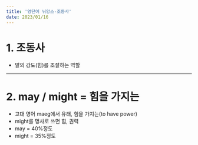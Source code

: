 ```yaml
---
title: '영단어 뉘앙스-조동사'
date: 2023/01/16
---
```


# 1. 조동사

- 말의 강도(힘)를 조절하는 역할

---

# 2. may / might = 힘을 가지는

- 고대 영어 maeg에서 유래, 힘을 가지는(to have power)
- might를 명사로 쓰면 힘, 권력
- may = 40%정도
- might = 35%정도

